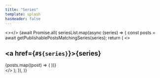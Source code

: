 ```yaml
---
title: "Series"
template: splash
hasHeader: false
---
```



<></>
{await Promise.all(
  seriesList.map(async (series) => {
    const posts = await getPublishablePostsMatchingSeries(series);
    return (
      <>
        <h2 id={series}>
          <a href={`#${series}`}>{series}</a>
        </h2>
        <div>
          {posts.map((post) => (
            <LinkToPost
              slug={post.slug}
              includeReadingTime={false}
              includeDescription={false}
              includeSeries={false}
            />
          ))}
        </div>
      </>
    );
  }),
)}

<style>
  {`
        body:has(:target) h2[id]:not(:target) {
            display: none;
        }
        body:has(:target) h2[id]:not(:target) + div {
            display: none;
        }
    `}
</style>
